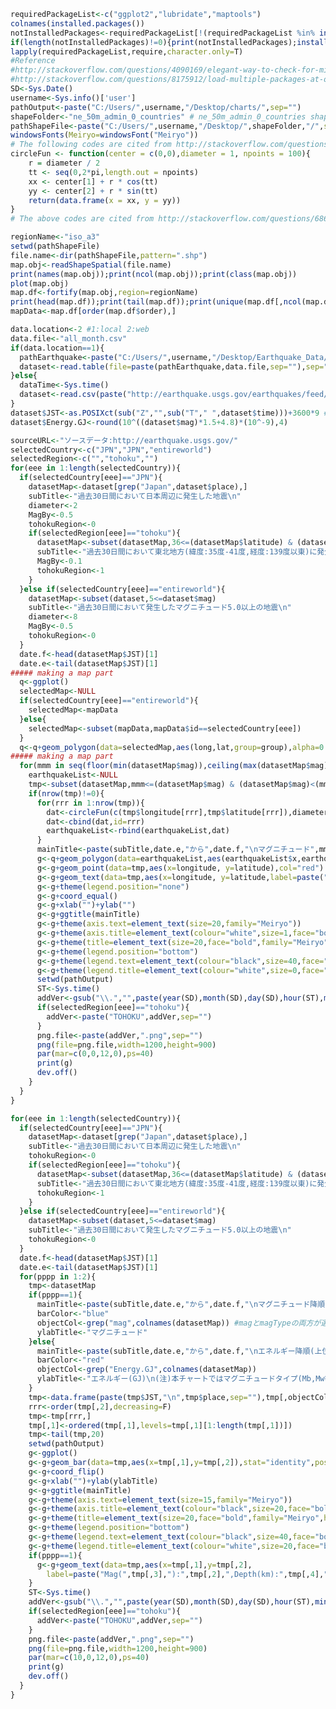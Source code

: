 ```r
requiredPackageList<-c("ggplot2","lubridate","maptools")
colnames(installed.packages())
notInstalledPackages<-requiredPackageList[!(requiredPackageList %in% installed.packages()[,"Package"])] #apply logical vector to requiredPackageList
if(length(notInstalledPackages)!=0){print(notInstalledPackages);install.packages(notInstalledPackages)}
lapply(requiredPackageList,require,character.only=T)
#Reference 
#http://stackoverflow.com/questions/4090169/elegant-way-to-check-for-missing-packages-and-install-them
#http://stackoverflow.com/questions/8175912/load-multiple-packages-at-once
SD<-Sys.Date()
username<-Sys.info()['user']
pathOutput<-paste("C:/Users/",username,"/Desktop/charts/",sep="")
shapeFolder<-"ne_50m_admin_0_countries" # ne_50m_admin_0_countries shapeFile ne_50m_urban_areas
pathShapeFile<-paste("C:/Users/",username,"/Desktop/",shapeFolder,"/",sep="")
windowsFonts(Meiryo=windowsFont("Meiryo"))
# The following codes are cited from http://stackoverflow.com/questions/6862742/draw-a-circle-with-ggplot2
circleFun <- function(center = c(0,0),diameter = 1, npoints = 100){
    r = diameter / 2
    tt <- seq(0,2*pi,length.out = npoints)
    xx <- center[1] + r * cos(tt)
    yy <- center[2] + r * sin(tt)
    return(data.frame(x = xx, y = yy))
}
# The above codes are cited from http://stackoverflow.com/questions/6862742/draw-a-circle-with-ggplot2
```

```r
regionName<-"iso_a3"
setwd(pathShapeFile)
file.name<-dir(pathShapeFile,pattern=".shp")
map.obj<-readShapeSpatial(file.name)
print(names(map.obj));print(ncol(map.obj));print(class(map.obj))
plot(map.obj)
map.df<-fortify(map.obj,region=regionName)
print(head(map.df));print(tail(map.df));print(unique(map.df[,ncol(map.df)]))
mapData<-map.df[order(map.df$order),]
```

```r
data.location<-2 #1:local 2:web
data.file<-"all_month.csv"
if(data.location==1){
  pathEarthquake<-paste("C:/Users/",username,"/Desktop/Earthquake_Data/",sep="")
  dataset<-read.table(file=paste(pathEarthquake,data.file,sep=""),sep=",",header=T,as.is=T,skip=0)
}else{
  dataTime<-Sys.time()
  dataset<-read.csv(paste("http://earthquake.usgs.gov/earthquakes/feed/v1.0/summary/",data.file,sep=""),header=T,as.is=T,skip=0) 
}
dataset$JST<-as.POSIXct(sub("Z","",sub("T"," ",dataset$time)))+3600*9 #UTC+9
dataset$Energy.GJ<-round(10^((dataset$mag)*1.5+4.8)*(10^-9),4)
```

```r
sourceURL<-"ソースデータ:http://earthquake.usgs.gov/"
selectedCountry<-c("JPN","JPN","entireworld")
selectedRegion<-c("","tohoku","")
for(eee in 1:length(selectedCountry)){
  if(selectedCountry[eee]=="JPN"){
    datasetMap<-dataset[grep("Japan",dataset$place),]
    subTitle<-"過去30日間において日本周辺に発生した地震\n"
    diameter<-2
    MagBy<-0.5
    tohokuRegion<-0
    if(selectedRegion[eee]=="tohoku"){
      datasetMap<-subset(datasetMap,36<=(datasetMap$latitude) & (datasetMap$latitude)<=41 & 139<=datasetMap$longitude)
      subTitle<-"過去30日間において東北地方(緯度:35度-41度,経度:139度以東)に発生した地震\n"
      MagBy<-0.1
      tohokuRegion<-1
    }  
  }else if(selectedCountry[eee]=="entireworld"){
    datasetMap<-subset(dataset,5<=dataset$mag)
    subTitle<-"過去30日間において発生したマグニチュード5.0以上の地震\n"
    diameter<-8
    MagBy<-0.5
    tohokuRegion<-0
  }
  date.f<-head(datasetMap$JST)[1]
  date.e<-tail(datasetMap$JST)[1]
##### making a map part  
  q<-ggplot()
  selectedMap<-NULL
  if(selectedCountry[eee]=="entireworld"){
    selectedMap<-mapData  
  }else{
    selectedMap<-subset(mapData,mapData$id==selectedCountry[eee])
  }  
  q<-q+geom_polygon(data=selectedMap,aes(long,lat,group=group),alpha=0.0,colour="black")
##### making a map part  
  for(mmm in seq(floor(min(datasetMap$mag)),ceiling(max(datasetMap$mag)),by=MagBy)){
    earthquakeList<-NULL
    tmp<-subset(datasetMap,mmm<=(datasetMap$mag) & (datasetMap$mag)<(mmm+MagBy))
    if(nrow(tmp)!=0){
      for(rrr in 1:nrow(tmp)){
        dat<-circleFun(c(tmp$longitude[rrr],tmp$latitude[rrr]),diameter,100)
        dat<-cbind(dat,id=rrr)  
        earthquakeList<-rbind(earthquakeList,dat)
      }
      mainTitle<-paste(subTitle,date.e,"から",date.f,"\nマグニチュード",mmm,"以上",mmm+MagBy,"未満.地震数計=",nrow(tmp),"\nソースデータ確認日時:",dataTime," , ",sourceURL)
      g<-q+geom_polygon(data=earthquakeList,aes(earthquakeList$x,earthquakeList$y,group=earthquakeList$id),alpha=0.1,colour="blue")
      g<-g+geom_point(data=tmp,aes(x=longitude, y=latitude),col="red") #aes(,size=tmp$mag)
      g<-g+geom_text(data=tmp,aes(x=longitude, y=latitude,label=paste("Mag(",magType,"):",mag,"\nDepth(km):",depth,"\n",JST,sep="")),hjust=0.5,size=4,family="Meiryo")
      g<-g+theme(legend.position="none")
      g<-g+coord_equal()
      g<-g+xlab("")+ylab("")
      g<-g+ggtitle(mainTitle)
      g<-g+theme(axis.text=element_text(size=20,family="Meiryo"))   
      g<-g+theme(axis.title=element_text(colour="white",size=1,face="bold",family="Meiryo"))   
      g<-g+theme(title=element_text(size=20,face="bold",family="Meiryo"))   
      g<-g+theme(legend.position="bottom")   
      g<-g+theme(legend.text=element_text(colour="black",size=40,face="bold",family="Meiryo"))   
      g<-g+theme(legend.title=element_text(colour="white",size=0,face="bold",family="Meiryo"))   
      setwd(pathOutput)
      ST<-Sys.time()  
      addVer<-gsub("\\.","",paste(year(SD),month(SD),day(SD),hour(ST),minute(ST),second(ST),sep=""))
      if(selectedRegion[eee]=="tohoku"){
        addVer<-paste("TOHOKU",addVer,sep="")
      }  
      png.file<-paste(addVer,".png",sep="")
      png(file=png.file,width=1200,height=900)
      par(mar=c(0,0,12,0),ps=40)
      print(g)
      dev.off()
    }  
  }
}
```

```r
for(eee in 1:length(selectedCountry)){
  if(selectedCountry[eee]=="JPN"){
    datasetMap<-dataset[grep("Japan",dataset$place),]
    subTitle<-"過去30日間において日本周辺に発生した地震\n"
    tohokuRegion<-0
    if(selectedRegion[eee]=="tohoku"){
      datasetMap<-subset(datasetMap,36<=(datasetMap$latitude) & (datasetMap$latitude)<=41 & 139<=datasetMap$longitude)
      subTitle<-"過去30日間において東北地方(緯度:35度-41度,経度:139度以東)に発生した地震\n"
      tohokuRegion<-1
    }  
  }else if(selectedCountry[eee]=="entireworld"){
    datasetMap<-subset(dataset,5<=dataset$mag)
    subTitle<-"過去30日間において発生したマグニチュード5.0以上の地震\n"
    tohokuRegion<-0
  }
  date.f<-head(datasetMap$JST)[1]
  date.e<-tail(datasetMap$JST)[1]
  for(pppp in 1:2){
    tmp<-datasetMap
    if(pppp==1){
      mainTitle<-paste(subTitle,date.e,"から",date.f,"\nマグニチュード降順(上位20)\nソースデータ確認日時:",dataTime,"\n",sourceURL)
      barColor<-"blue"
      objectCol<-grep("mag",colnames(datasetMap)) #magとmagTypeの両方が選択される
      ylabTitle<-"マグニチュード"
    }else{
      mainTitle<-paste(subTitle,date.e,"から",date.f,"\nエネルギー降順(上位20)\nソースデータ確認日時:",dataTime,"\n",sourceURL)
      barColor<-"red"  
      objectCol<-grep("Energy.GJ",colnames(datasetMap))
      ylabTitle<-"エネルギー(GJ)\n(注)本チャートではマグニチュードタイプ(Mb,Mw等)に関らず\nE(GJ)=10^(マグニチュード*1.5+4.8)*(10^-9)"
    }
    tmp<-data.frame(paste(tmp$JST,"\n",tmp$place,sep=""),tmp[,objectCol],tmp$depth,tmp$latitude,tmp$longitude)
    rrr<-order(tmp[,2],decreasing=F)
    tmp<-tmp[rrr,]
    tmp[,1]<-ordered(tmp[,1],levels=tmp[,1][1:length(tmp[,1])])
    tmp<-tail(tmp,20)
    setwd(pathOutput)
    g<-ggplot()
    g<-g+geom_bar(data=tmp,aes(x=tmp[,1],y=tmp[,2]),stat="identity",position="identity",fill=barColor,alpha=0.2,color="black")
    g<-g+coord_flip()
    g<-g+xlab("")+ylab(ylabTitle)
    g<-g+ggtitle(mainTitle)
    g<-g+theme(axis.text=element_text(size=15,family="Meiryo"))   
    g<-g+theme(axis.title=element_text(colour="black",size=20,face="bold",family="Meiryo"))   
    g<-g+theme(title=element_text(size=20,face="bold",family="Meiryo",hjust=0.5))   
    g<-g+theme(legend.position="bottom")   
    g<-g+theme(legend.text=element_text(colour="black",size=40,face="bold",family="Meiryo"))   
    g<-g+theme(legend.title=element_text(colour="white",size=20,face="bold",family="Meiryo"))
    if(pppp==1){  
      g<-g+geom_text(data=tmp,aes(x=tmp[,1],y=tmp[,2],
        label=paste("Mag(",tmp[,3],"):",tmp[,2],",Depth(km):",tmp[,4],",lat:",tmp[,5],",lon:",tmp[,6],sep="")),vjust=0.5,hjust=1,size=5,face="bold",family="Meiryo") 
    }
    ST<-Sys.time()  
    addVer<-gsub("\\.","",paste(year(SD),month(SD),day(SD),hour(ST),minute(ST),second(ST),sep=""))
    if(selectedRegion[eee]=="tohoku"){
      addVer<-paste("TOHOKU",addVer,sep="")
    }  
    png.file<-paste(addVer,".png",sep="")
    png(file=png.file,width=1200,height=900)
    par(mar=c(10,0,12,0),ps=40)
    print(g)
    dev.off()
  }
}  
```
